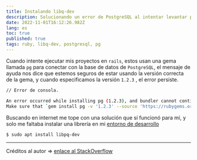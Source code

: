 ```yaml
---
title: Instalando libq-dev
description: Solucionando un error de PostgreSQL al intentar levantar proyectos en rails
date: 2022-11-01T16:12:26.982Z
lang: es
toc: true
published: true
tags: ruby, libq-dev, postgresql, pg
---
```


Cuando intente ejecutar mis proyectos en `rails`, estos usan una gema llamada `pg` para conectar con la base de datos de `PostgreSQL`, el mensaje de ayuda nos dice que estemos seguros de estar usando la versión correcta de la gema, y cuando especificamos la versión `1.2.3` , el error persiste.

```bash
// Error de consola.

An error occurred while installing pg (1.2.3), and bundler cannot continue.
Make sure that `gem install pg -v '1.2.3' --source 'https://rubygems.org/'` succeeds before bundling.
```

Buscando en internet me tope con una solución que sí funcionó para mí, y solo me faltaba instalar una librería en mi [entorno de desarrollo](/articles/mi-setup-desarrollo-wsl-ubuntu)

```bash
$ sudo apt install libpq-dev
```

---

Créditos al autor ⇒ [enlace al StackOverflow](https://stackoverflow.com/a/56308158/7915114)
